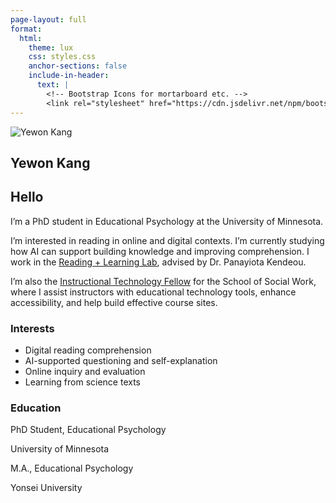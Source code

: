 ```yaml
---
page-layout: full
format:
  html:
    theme: lux
    css: styles.css
    anchor-sections: false
    include-in-header:
      text: |
        <!-- Bootstrap Icons for mortarboard etc. -->
        <link rel="stylesheet" href="https://cdn.jsdelivr.net/npm/bootstrap-icons@1.11.1/font/bootstrap-icons.css">
---
```


::::::::::::::::: about-me-container
<!-- LEFT -->

:::: profile-column
<img src="img/yk.jpg" alt="Yewon Kang" class="profile-pic"/>

<h2>Yewon Kang</h2>

::: contact
<p><a href="mailto:kang0504@umn.edu"><i class="bi bi-envelope-fill"></i></a></p>

<p><a href="https://twitter.com/iamyewonkang" target="_blank"><i class="bi bi-twitter-x"></i> </a></p>

<p><a href="https://www.linkedin.com/in/kangyewon" target="_blank"><i class="bi bi-linkedin"></i> </a></p>
:::
::::

<!-- RIGHT -->

:::::::::::::: {.content-column markdown="1"}
## Hello

I’m a PhD student in Educational Psychology at the University of Minnesota.

I'm interested in reading in online and digital contexts. I'm currently studying how AI can support building knowledge and improving comprehension. I work in the [Reading + Learning Lab](https://edpsych.umn.edu/research/labs/reading-learning), advised by Dr. Panayiota Kendeou.

I'm also the [Instructional Technology Fellow](https://academics.cehd.umn.edu/digital-education/yewon-kang/) for the School of Social Work, where I assist instructors with educational technology tools, enhance accessibility, and help build effective course sites.

::::::::::::: info-columns
::: interests
### Interests

-   Digital reading comprehension\
-   AI-supported questioning and self-explanation\
-   Online inquiry and evaluation\
-   Learning from science texts
:::

::::::::::: education
### Education

:::::: education-element
::: icon
<i class="bi bi-mortarboard-fill"></i>
:::

::: degree
PhD Student, Educational Psychology
:::

::: school
University of Minnesota
:::
::::::

:::::: education-element
::: icon
<i class="bi bi-mortarboard-fill"></i>
:::

::: degree
M.A., Educational Psychology
:::

::: school
Yonsei University
:::
::::::
:::::::::::
:::::::::::::

<!-- /info-columns -->
::::::::::::::

<!-- /content-column -->
:::::::::::::::::

<!-- /about-me-container -->
